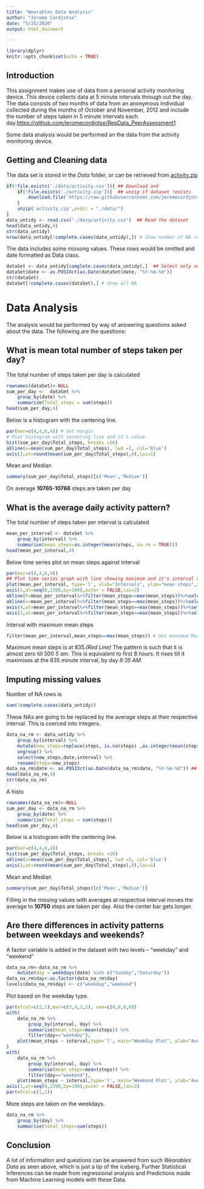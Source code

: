```yaml
---
title: "Wearables Data Analysis"
author: "Jerome Cordjotse"
date: "5/25/2020"
output: html_document

---
```

```r
library(dplyr)
knitr::opts_chunk$set(echo = TRUE)
```

## Introduction

This assignment makes use of data from a personal activity monitoring device. This device collects data at 5 minute intervals through out the day. The data consists of two months of data from an anonymous individual collected during the months of October and November, 2012 and include the number of steps taken in 5 minute intervals each day.<https://github.com/jeromecordjotse/RepData_PeerAssessment1>

Some data analysis would be performed an the data from the activity monitoring device.


## Getting and Cleaning data

The data set is stored in the *Data* folder, or can be retrieved from [activity.zip](https://raw.githubusercontent.com/jeromecordjotse/RepData_PeerAssessment1/master/activity.zip)
```r
if(!file.exists('./data/activity.csv')){ ## Download and
    if(!file.exists('./activity.zip')){  ## unzip if dataset !exists
        download.file('https://raw.githubusercontent.com/jeromecordjotse/RepData_PeerAssessment1/master/activity.zip',destfile = './activity.zip')
    }
    unzip('activity.zip',exdir = "./data/")
}
data_untidy <- read.csv("./data/activity.csv")  ## Read the dataset
head(data_untidy,4)
str(data_untidy)
nrow(data_untidy[!complete.cases(data_untidy),]) # Show number of NA rows
```

The data includes some missong values. These rows would be omitted and date formatted as Data class.
```r
dataSet <- data_untidy[complete.cases(data_untidy),]  ## Select only non-missing value rows
dataSet$date <- as.POSIXct(as.Date(dataSet$date, "%Y-%m-%d"))
str(dataSet)
dataSet[!complete.cases(dataSet),] # Show all NA
```

# Data Analysis
The analysis would be performed by way of answering questions asked about the data.
The following are the questions:


## What is mean total number of steps taken per day?

The total number of steps taken per day is calculated
```r
rownames(dataSet)<-NULL
sum_per_day <-  dataSet %>% 
    group_by(date) %>%
    summarize(Total_steps = sum(steps))
head(sum_per_day,4)
```

Below is a histogram with the centering line.
```r
par(mar=c(4,4,6,4)) # Set margin
# Plot histogram with centering line and it's value
hist(sum_per_day$Total_steps, breaks =16)
abline(v=mean(sum_per_day$Total_steps), lwd =2, col='blue')
axis(3,at=round(mean(sum_per_day$Total_steps),0),las=1)
```

Mean and Median
```r
summary(sum_per_day$Total_steps)[c('Mean','Median')]
```

On average **10765-10766** steps are taken per day


## What is the average daily activity pattern?

The total number of steps taken per interval is calculated
```r
mean_per_interval <- dataSet %>% 
    group_by(interval) %>% 
    summarise(mean_steps=as.integer(mean(steps, na.rm = TRUE))) 
head(mean_per_interval,4)
```

Below time series plot on mean steps against interval

```r
par(mar=c(4,4,6,4))
## Plot time series graph with line showing maximum and it's interval values (time of occurance).
plot(mean_per_interval, type='l', xlab="Intervals", ylab="mean steps",xaxt='n')
axis(1,at=seq(0,2300,by=100),outer = FALSE,las=2)
abline(h=mean_per_interval%>%filter(mean_steps==max(mean_steps))%>%select(mean_steps), col='blue')
abline(v=mean_per_interval%>%filter(mean_steps==max(mean_steps))%>%select(interval), col='red')
axis(4,at=mean_per_interval%>%filter(mean_steps==max(mean_steps))%>%select(mean_steps),las=1)
axis(3,at=mean_per_interval%>%filter(mean_steps==max(mean_steps))%>%select(interval),las=1)
```
Interval with maximum mean steps
```r
filter(mean_per_interval,mean_steps==max(mean_steps)) # Get maximum Mean Steps
```
Maximum mean steps is at 835.*(Red Line)*
The pattern is such that it is almost zero till 500 *5 am*. This is equivalent to first 8 hours. It rises till it maximises at the 835 minute interval, by day *8:35 AM*.

## Imputing missing values
Number of NA rows is
```r
sum(!complete.cases(data_untidy))
```
These NAs are going to be replaced by the average steps at their respective interval. This is coerced into integers.
```r
data_na_rm <- data_untidy %>% 
    group_by(interval) %>% 
    mutate(new_steps=replace(steps, is.na(steps) ,as.integer(mean(steps, na.rm = TRUE)))) %>% 
    ungroup() %>% 
    select(new_steps,date,interval) %>% 
    rename(steps=new_steps)
data_na_rm$date <- as.POSIXct(as.Date(data_na_rm$date, "%Y-%m-%d")) ## Formatting Date
head(data_na_rm,4)
str(data_na_rm)
```
A histo
```r
rownames(data_na_rm)<-NULL
sum_per_day <- data_na_rm %>% 
    group_by(date) %>% 
    summarize(Total_steps = sum(steps))
head(sum_per_day,4)
```

Below is a histogram with the centering line.
```r
par(mar=c(4,4,6,4))
hist(sum_per_day$Total_steps, breaks =16)
abline(v=mean(sum_per_day$Total_steps), lwd =2, col='blue')
axis(3,at=round(mean(sum_per_day$Total_steps),0),las=1)
```

Mean and Median
```r
summary(sum_per_day$Total_steps)[c('Mean','Median')]
```
Filling in the missing values with averages at respective interval moves the average to **10750** steps are taken per day. Also the center bar gets longer.

## Are there differences in activity patterns between weekdays and weekends?

A factor variable is added in the dataset with two levels – “weekday” and “weekend”
```r
data_na_rm<-data_na_rm %>% 
    mutate(day = weekdays(date) %in% c("Sunday","Saturday"))
data_na_rm$day<-as.factor(data_na_rm$day)
levels(data_na_rm$day) <- c("weekday","weekend")
```

Plot based on the weekday type.
```r
par(mfcol=c(2,1),mar=c(3,4,2,2), oma=c(0,0,0,0))
with(
    data_na_rm %>% 
        group_by(interval, day) %>% 
        summarise(mean_steps=mean(steps)) %>% 
        filter(day=="weekday"),
    plot(mean_steps ~ interval,type='l', main="Weekday Plot", ylab="Average Steps", xaxt="n",  ylim=range(0:205),xlab=NA)
)
with(
    data_na_rm %>% 
        group_by(interval, day) %>% 
        summarise(mean_steps=mean(steps)) %>% 
        filter(day=="weekend"),
    plot(mean_steps ~ interval,type='l', main="Weekend Plot", ylab="Average Steps", xaxt="n",  ylim=range(0:205)))
axis(1,at=seq(0,2300,by=100),outer = FALSE,las=2)
par(mfcol=c(1,1))
```

More steps are taken on the weekdays.
```r
data_na_rm %>% 
    group_by(day) %>% 
    summarise(total_steps=sum(steps))
```


## Conclusion
A lot of information and questions can be answered from such *Wearables Data* as seen above, which is just a tip of the iceberg. Further Statistical Inferences can be made from regressional analysis and Predictions made from Machine Learning models with these Data.